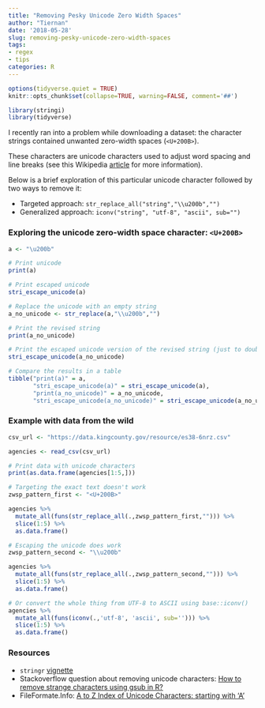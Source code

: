 ```yaml
---
title: "Removing Pesky Unicode Zero Width Spaces"
author: "Tiernan"
date: '2018-05-28' 
slug: removing-pesky-unicode-zero-width-spaces
tags:
- regex
- tips
categories: R
---
```


```r
options(tidyverse.quiet = TRUE)
knitr::opts_chunk$set(collapse=TRUE, warning=FALSE, comment='##')

```

```r
library(stringi)
library(tidyverse)
```

I recently ran into a problem while downloading a dataset: the character strings contained unwanted zero-width spaces (`<U+200B>`).

These characters are unicode characters used to adjust word spacing and line breaks (see this Wikipedia [article](https://en.wikipedia.org/wiki/Zero-width_space) for more information).

Below is a brief exploration of this particular unicode character followed by two ways to remove it:

  + Targeted approach: `str_replace_all("string","\\u200b","")`
  + Generalized approach: `iconv("string", "utf-8", "ascii", sub="")`

### Exploring the unicode zero-width space character: `<U+200B>`
```r
a <- "\u200b"

# Print unicode
print(a)

# Print escaped unicode
stri_escape_unicode(a)

# Replace the unicode with an empty string
a_no_unicode <- str_replace(a,"\\u200b","")

# Print the revised string
print(a_no_unicode)

# Print the escaped unicode version of the revised string (just to double-check)
stri_escape_unicode(a_no_unicode)


```

```r
# Compare the results in a table
tibble("print(a)" = a,
       "stri_escape_unicode(a)" = stri_escape_unicode(a),
       "print(a_no_unicode)" = a_no_unicode,
       "stri_escape_unicode(a_no_unicode)" = stri_escape_unicode(a_no_unicode))

```


### Example with data from the wild
```r
csv_url <- "https://data.kingcounty.gov/resource/es38-6nrz.csv"

agencies <- read_csv(csv_url)

# Print data with unicode characters
print(as.data.frame(agencies[1:5,]))

# Targeting the exact text doesn't work
zwsp_pattern_first <- "<U+200B>"

agencies %>% 
  mutate_all(funs(str_replace_all(.,zwsp_pattern_first,""))) %>% 
  slice(1:5) %>% 
  as.data.frame()

# Escaping the unicode does work
zwsp_pattern_second <- "\\u200b"

agencies %>% 
  mutate_all(funs(str_replace_all(.,zwsp_pattern_second,""))) %>% 
  slice(1:5) %>% 
  as.data.frame()

# Or convert the whole thing from UTF-8 to ASCII using base::iconv()
agencies %>% 
  mutate_all(funs(iconv(.,'utf-8', 'ascii', sub=''))) %>% 
  slice(1:5) %>% 
  as.data.frame()

```

### Resources

  + `stringr` [vignette](https://cran.r-project.org/web/packages/stringr/vignettes/regular-expressions.html) 
  + Stackoverflow question about removing unicode characters: [How to remove strange characters using gsub in R?](https://stackoverflow.com/q/38828620)
  + FileFormate.Info: [A to Z Index of Unicode Characters: starting with 'A'](https://www.fileformat.info/info/unicode/char/a.htm)